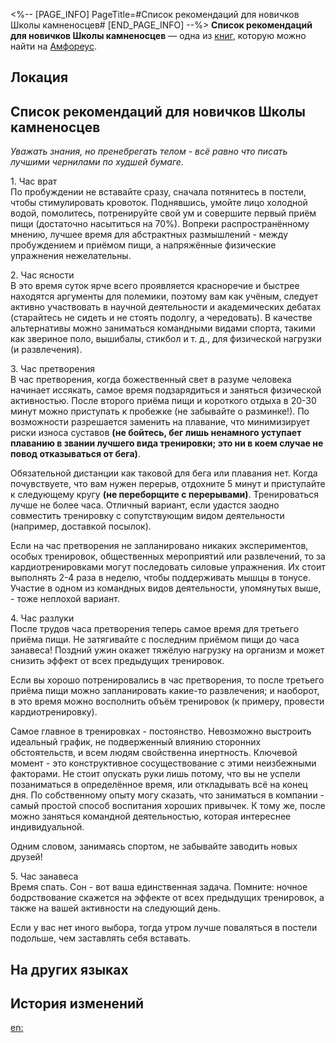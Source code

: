 <%-- [PAGE_INFO]
PageTitle=#Список рекомендаций для новичков Школы камненосцев#
[END_PAGE_INFO] --%>
{{Дополнить}}
{{Книга Инфобокс
|id           = 482
|partIds      = 190795
|Название     = 
|Изображение  = Предмет Книга Амфореус 4.png
|Мир          = Амфореус
|Томов        = 1
|Автор        = <!--нужно добавить-->
|Описание     = Рекомендации по укреплению тела для новичков Школы камненосцев из Рощи муз.
|Том1         = {{tx}}
|Источник1    = {{tx|Отсутствует источник}}
|Персонажи    = 
|Фракции      = 
}}
'''Список рекомендаций для новичков Школы камненосцев''' — одна из [[Книги|книг]], которую можно найти на [[Амфореус]].

==Локация==
{{Отметка карты|<!--название карты-->|<!--id отметки-->}}

==Список рекомендаций для новичков Школы камненосцев==
''Уважать знания, но пренебрегать телом - всё равно что писать лучшими чернилами по худшей бумаге.''

1. Час врат<br />
По пробуждении не вставайте сразу, сначала потянитесь в постели, чтобы стимулировать кровоток. Поднявшись, умойте лицо холодной водой, помолитесь, потренируйте свой ум и совершите первый приём пищи (достаточно насытиться на 70%). Вопреки распространённому мнению, лучшее время для абстрактных размышлений - между пробуждением и приёмом пищи, а напряжённые физические упражнения нежелательны.

2. Час ясности<br />
В это время суток ярче всего проявляется красноречие и быстрее находятся аргументы для полемики, поэтому вам как учёным, следует активно участвовать в научной деятельности и академических дебатах (старайтесь не сидеть и не стоять подолгу, а чередовать). В качестве альтернативы можно заниматься командными видами спорта, такими как звериное поло, вышибалы, стикбол и т. д., для физической нагрузки (и развлечения).

3. Час претворения<br />
В час претворения, когда божественный свет в разуме человека начинает иссякать, самое время подзарядиться и заняться физической активностью. После второго приёма пищи и короткого отдыха в 20-30 минут можно приступать к пробежке (не забывайте о разминке!). По возможности разрешается заменить на плавание, что минимизирует риски износа суставов '''(не бойтесь, бег лишь ненамного уступает плаванию в звании лучшего вида тренировки; это ни в коем случае не повод отказываться от бега)'''.

Обязательной дистанции как таковой для бега или плавания нет. Когда почувствуете, что вам нужен перерыв, отдохните 5 минут и приступайте к следующему кругу '''(не переборщите с перерывами)'''. Тренироваться лучше не более часа. Отличный вариант, если удастся заодно совместить тренировку с сопутствующим видом деятельности (например, доставкой посылок).

Если на час претворения не запланировано никаких экспериментов, особых тренировок, общественных мероприятий или развлечений, то за кардиотренировками могут последовать силовые упражнения. Их стоит выполнять 2-4 раза в неделю, чтобы поддерживать мышцы в тонусе. Участие в одном из командных видов деятельности, упомянутых выше, - тоже неплохой вариант.

4. Час разлуки<br />
После трудов часа претворения теперь самое время для третьего приёма пищи. Не затягивайте с последним приёмом пищи до часа занавеса! Поздний ужин окажет тяжёлую нагрузку на организм и может снизить эффект от всех предыдущих тренировок.

Если вы хорошо потренировались в час претворения, то после третьего приёма пищи можно запланировать какие-то развлечения; и наоборот, в это время можно восполнить объём тренировок (к примеру, провести кардиотренировку).

Самое главное в тренировках - постоянство. Невозможно выстроить идеальный график, не подверженный влиянию сторонних обстоятельств, и всем людям свойственна инертность. Ключевой момент - это конструктивное сосуществование с этими неизбежными факторами. Не стоит опускать руки лишь потому, что вы не успели позаниматься в определённое время, или откладывать всё на конец дня. По собственному опыту могу сказать, что заниматься в компании - самый простой способ воспитания хороших привычек. К тому же, после можно заняться командной деятельностью, которая интереснее индивидуальной.

Одним словом, занимаясь спортом, не забывайте заводить новых друзей!

5. Час занавеса<br />
Время спать. Сон - вот ваша единственная задача. Помните: ночное бодрствование скажется на эффекте от всех предыдущих тренировок, а также на вашей активности на следующий день.

Если у вас нет иного выбора, тогда утром лучше поваляться в постели подольше, чем заставлять себя вставать.

==На других языках==
{{На других языках
|en   = Helkolithism Starter Fitness Guide
|zhs  = 曳石学派新人健身指南
|zht  = 曳石學派新人健身指南
|ja   = 牽石学派の新人用鍛錬指南書
|ko   = 헬코리토 학파 신입 운동 가이드
|es   = Guía de ejercicio para principiantes de la Escuela Arrastrapiedras
|fr   = Guide de fitness pour les débutants en helcolithisme
|ru   = Список рекомендаций для новичков Школы камненосцев
|th   = คู่มือการออกกำลังกาย สำหรับมือใหม่จากสำนักเคลื่อนศิลา
|vi   = Hướng Dẫn Tập Thể Dục Cho Người Mới Của Học Phái Kéo Đá
|de   = Fitness-Leitfaden für neue Helkolithisten
|id   = Panduan Olahraga untuk Pemula di Sekolah Penarikan Batu
|pt   = Guia Fitness de Helcolitismo para Iniciantes
}}

==История изменений==
{{История изменений|3.5}}

[[en:]]